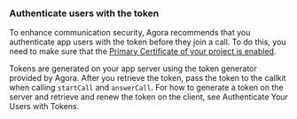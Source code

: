 <PlatformWrapper platform="web">

### Authenticate users with the <Vg k="VSDK" /> token

To enhance communication security, Agora recommends that you authenticate app users with the <Vg k="VSDK" /> token before they join a call. To do this, you need to make sure that the [Primary Certificate of your project is enabled](../reference/manage-agora-account#enable-the-primary-certificate).


Tokens are generated on your app server using the token generator provided by Agora. After you retrieve the token, pass the token to the callkit when calling `startCall` and `answerCall`. For how to generate a token on the server and retrieve and renew the token on the client, see <Link to="/video-calling/get-started/authentication-workflow">Authenticate Your Users with Tokens</Link>.

</PlatformWrapper>